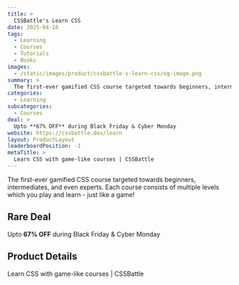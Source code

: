 ```yaml
---
title: >
  CSSBattle's Learn CSS
date: 2025-04-16
tags:
  - Learning
  - Courses
  - Tutorials
  - Books
images:
  - /static/images/product/cssbattle-s-learn-css/og-image.png
summary: >
  The first-ever gamified CSS course targeted towards beginners, intermediates, and even experts. Each course consists of multiple levels which you play and learn - just like a game!
categories:
  - Learning
subcategories:
  - Courses
deal: >
  Upto **67% OFF** during Black Friday & Cyber Monday
website: https://cssbattle.dev/learn
layout: ProductLayout
leaderboardPosition: -1
metaTitle: >
  Learn CSS with game-like courses | CSSBattle
---
```

The first-ever gamified CSS course targeted towards beginners, intermediates, and even experts. Each course consists of multiple levels which you play and learn - just like a game!

## Rare Deal

Upto **67% OFF** during Black Friday & Cyber Monday

## Product Details

Learn CSS with game-like courses | CSSBattle


